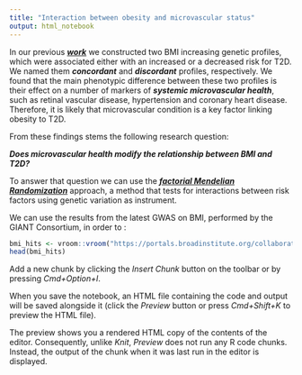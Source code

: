 ```yaml
---
title: "Interaction between obesity and microvascular status"
output: html_notebook
---
```


In our previous [_**work**_](https://github.com/danielcoral/DVA_codes) we constructed two BMI increasing genetic profiles, which were associated either with an increased or a decreased risk for T2D. We named them _**concordant**_ and _**discordant**_ profiles, respectively. We found that the main phenotypic difference between these two profiles is their effect on a number of markers of _**systemic microvascular health**_, such as retinal vascular disease, hypertension and coronary heart disease. Therefore, it is likely that microvascular condition is a key factor linking obesity to T2D.

From these findings stems the following research question:

_**Does microvascular health modify the relationship between BMI and T2D?**_

To answer that question we can use the [_**factorial Mendelian Randomization**_](https://academic.oup.com/ije/article/doi/10.1093/ije/dyz161/5542600) approach, a method that tests for interactions between risk factors using genetic variation as instrument.

We can use the results from the latest GWAS on BMI, performed by the GIANT Consortium, in order to :

```r
bmi_hits <- vroom::vroom("https://portals.broadinstitute.org/collaboration/giant/images/e/e2/Meta-analysis_Locke_et_al%2BUKBiobank_2018_top_941_from_COJO_analysis_UPDATED.txt.gz")
head(bmi_hits)
```


Add a new chunk by clicking the *Insert Chunk* button on the toolbar or by pressing *Cmd+Option+I*.

When you save the notebook, an HTML file containing the code and output will be saved alongside it (click the *Preview* button or press *Cmd+Shift+K* to preview the HTML file). 

The preview shows you a rendered HTML copy of the contents of the editor. Consequently, unlike *Knit*, *Preview* does not run any R code chunks. Instead, the output of the chunk when it was last run in the editor is displayed.

